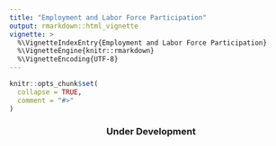 ```yaml
---
title: "Employment and Labor Force Participation"
output: rmarkdown::html_vignette
vignette: >
  %\VignetteIndexEntry{Employment and Labor Force Participation}
  %\VignetteEngine{knitr::rmarkdown}
  %\VignetteEncoding{UTF-8}
---
```


```r
knitr::opts_chunk$set(
  collapse = TRUE,
  comment = "#>"
)
```

<center>
### Under Development
</center>
